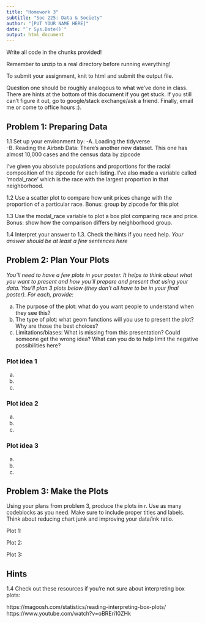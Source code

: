 ```yaml
---
title: "Homework 3"
subtitle: "Soc 225: Data & Society"
author: "[PUT YOUR NAME HERE]"
date: "`r Sys.Date()`"
output: html_document
---
```


Write all code in the chunks provided!

Remember to unzip to a real directory before running everything!

To submit your assignment, knit to html and submit the output file.

Question one should be roughly analogous to what we've done in class. There are hints at the bottom of this document if you get stuck. If you still can't figure it out, go to google/stack exchange/ask a friend. Finally, email me or come to office hours :).

## Problem 1: Preparing Data

1.1 Set up your environment by: 
-A. Loading the tidyverse  
-B. Reading the Airbnb Data: There's another new dataset. This one has almost 10,000 cases and the census data by zipcode

  
I've given you absolute populations and proportions for the racial composition of the zipcode for each listing. I've also made a variable called 'modal_race' which is the race with the largest proportion in that neighborhood. 

1.2 Use a scatter plot to compare how unit prices change with the proportion of a particular race.
Bonus: group by zipcode for this plot
  
  
1.3 Use the modal_race variable to plot a box plot comparing race and price.
Bonus: show how the comparison differs by neighborhood group.


1.4 Interpret your answer to 1.3. Check the hints if you need help.
  *Your answer should be at least a few sentences here*

## Problem 2: Plan Your Plots
*You'll need to have a few plots in your poster. It helps to think about what you want to present and how you'll prepare and present that using your data. You'll plan 3 plots below (they don't all have to be in your final poster). For each, provide:*
  
a. The purpose of the plot: what do you want people to understand when they see this?  
b. The type of plot: what geom functions will you use to present the plot? Why are those the best choices?  
c. Limitations/biases: What is missing from this presentation? Could someone get the wrong idea? What can you do to help limit the negative possibilities here?  

### Plot idea 1 

a.  
b.  
c.  

### Plot idea 2 

a.  
b.  
c.  

### Plot idea 3 

a.  
b.  
c.  
  
  
  
## Problem 3: Make the Plots 

Using your plans from problem 3, produce the plots in r. Use as many codeblocks as you need. Make sure to include proper titles and labels. Think about reducing chart junk and improving your data/ink ratio.
  
Plot 1:  

Plot 2:  

Plot 3:  


## Hints

1.4
Check out these resources if you're not sure about interpreting box plots:

https://magoosh.com/statistics/reading-interpreting-box-plots/
https://www.youtube.com/watch?v=oBREri10ZHk 

